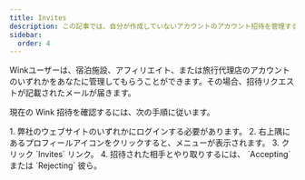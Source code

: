 ```yaml
---
title: Invites
description: この記事では、自分が作成していないアカウントのアカウント招待を管理する方法について説明します。
sidebar:
  order: 4
---
```

Winkユーザーは、宿泊施設、アフィリエイト、または旅行代理店のアカウントのいずれかをあなたに管理してもらうことができます。その場合、招待リクエストが記載されたメールが届きます。


現在の Wink 招待を確認するには、次の手順に従います。

<Steps>
  1. 弊社のウェブサイトのいずれかにログインする必要があります。
  2. 右上隅にあるプロフィールアイコンをクリックすると、メニューが表示されます。
  3. クリック `Invites` リンク。
  4. 招待された相手とやり取りするには、 `Accepting` または `Rejecting` 彼ら。
</Steps>

